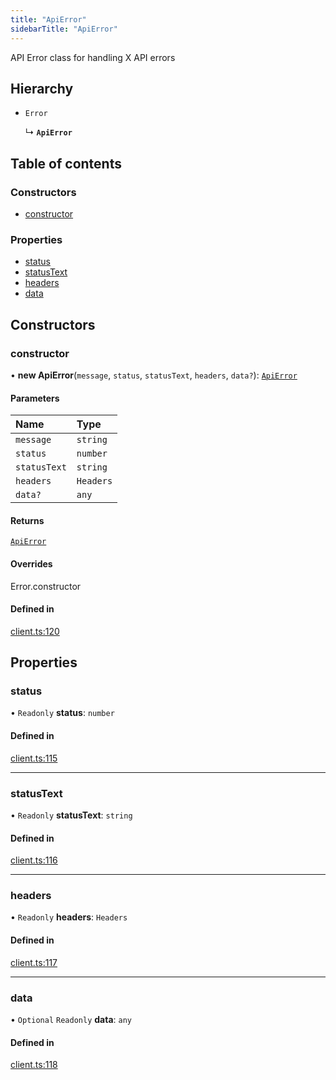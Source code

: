 ```yaml
---
title: "ApiError"
sidebarTitle: "ApiError"
---
```


API Error class for handling X API errors

## Hierarchy

- `Error`

  ↳ **`ApiError`**

## Table of contents

### Constructors

- [constructor](/xdks/typescript/reference/classes/ApiError#constructor)

### Properties

- [status](/xdks/typescript/reference/classes/ApiError#status)
- [statusText](/xdks/typescript/reference/classes/ApiError#statustext)
- [headers](/xdks/typescript/reference/classes/ApiError#headers)
- [data](/xdks/typescript/reference/classes/ApiError#data)

## Constructors

### constructor

• **new ApiError**(`message`, `status`, `statusText`, `headers`, `data?`): [`ApiError`](/xdks/typescript/reference/classes/ApiError)

#### Parameters

| Name | Type |
| :------ | :------ |
| `message` | `string` |
| `status` | `number` |
| `statusText` | `string` |
| `headers` | `Headers` |
| `data?` | `any` |

#### Returns

[`ApiError`](/xdks/typescript/reference/classes/ApiError)

#### Overrides

Error.constructor

#### Defined in

[client.ts:120](https://github.com/xdevplatform/xdk/blob/298ca9350d035e40e7c8ee0753c50052819a41e2/xdk/typescript/src/client.ts#L120)

## Properties

### status

• `Readonly` **status**: `number`

#### Defined in

[client.ts:115](https://github.com/xdevplatform/xdk/blob/298ca9350d035e40e7c8ee0753c50052819a41e2/xdk/typescript/src/client.ts#L115)

___

### statusText

• `Readonly` **statusText**: `string`

#### Defined in

[client.ts:116](https://github.com/xdevplatform/xdk/blob/298ca9350d035e40e7c8ee0753c50052819a41e2/xdk/typescript/src/client.ts#L116)

___

### headers

• `Readonly` **headers**: `Headers`

#### Defined in

[client.ts:117](https://github.com/xdevplatform/xdk/blob/298ca9350d035e40e7c8ee0753c50052819a41e2/xdk/typescript/src/client.ts#L117)

___

### data

• `Optional` `Readonly` **data**: `any`

#### Defined in

[client.ts:118](https://github.com/xdevplatform/xdk/blob/298ca9350d035e40e7c8ee0753c50052819a41e2/xdk/typescript/src/client.ts#L118)
